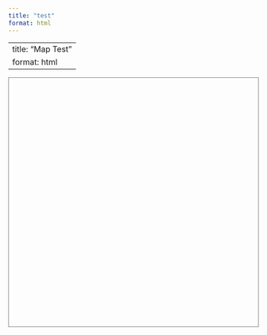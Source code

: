 ```yaml
---
title: "test"
format: html
---
```


---
title: "Map Test"
format: html
---

<!-- Load Leaflet CSS & JS -->
<link
  rel="stylesheet"
  href="https://unpkg.com/leaflet@1.9.4/dist/leaflet.css"
/>
<script
  src="https://unpkg.com/leaflet@1.9.4/dist/leaflet.js">
</script>

<!-- Style -->
<style>
  #map {
    height: 500px;
    border: 1px solid gray;
    margin-top: 1em;
  }
</style>

<!-- Map container -->
<div id="map"></div>

<!-- Script -->
<script>
  var map = L.map('map').setView([20, 0], 2);

  L.tileLayer('https://{s}.tile.openstreetmap.org/{z}/{x}/{y}.png', {
    maxZoom: 19,
    attribution: '&copy; OpenStreetMap contributors'
  }).addTo(map);

  L.marker([40.7128, -74.0060]).addTo(map).bindPopup("NYC 🗽");
</script>
